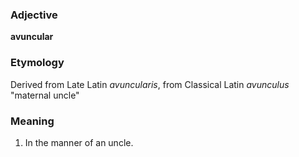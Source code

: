 ===Adjective===
'''avuncular'''

===Etymology===
Derived from Late Latin ''avuncularis'', from Classical Latin ''avunculus'' "maternal uncle"

===Meaning===

#In the manner of an uncle.